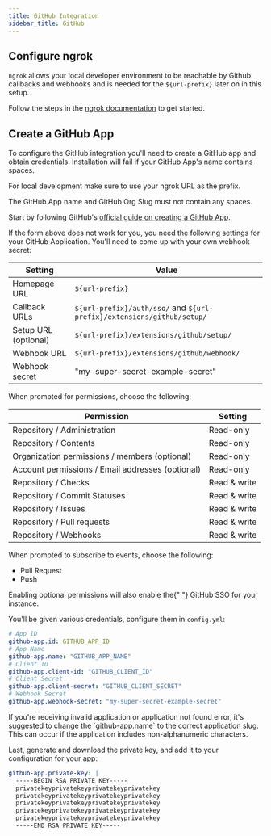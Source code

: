 ```yaml
---
title: GitHub Integration
sidebar_title: GitHub
---
```


## Configure ngrok

`ngrok` allows your local developer environment to be reachable by Github callbacks and webhooks and is needed for the `${url-prefix}` later on in this setup.

Follow the steps in the [ngrok documentation](/development-infrastructure/ngrok/) to get started.

## Create a GitHub App

To configure the GitHub integration you'll need to create a GitHub app and obtain credentials. Installation will fail if your GitHub App's name contains spaces.

For local development make sure to use your ngrok URL as the prefix.

<Alert level="warning">
  The GitHub App name and GitHub Org Slug must not contain any spaces.
</Alert>

<CreateGitHubAppForm
  url="https://github.com/organizations/:org/settings/apps/new?name=:org-Sentry-Integration&public=false&members=read&emails=read&administration=read&contents=read&issues=write&pull_requests=write&repository_hooks=write&url=:url-prefix&callback_url=:url-prefix%2Fauth%2Fsso%2F&setup_url=:url-prefix%2Fextensions%2Fgithub%2Fsetup%2F&webhook_url=:url-prefix%2Fextensions%2Fgithub%2Fwebhook%2F&events[]=push&events[]=pull_request&webhook_active=true"
  defaultOrg="your-organization"
  defaultUrlPrefix="https://your-sentry-url-prefix.com"
/>

Start by following GitHub's [official guide on creating a GitHub App](https://developer.github.com/apps/building-github-apps/creating-a-github-app/).

If the form above does not work for you, you need the following settings for your GitHub Application.
You'll need to come up with your own webhook secret:

| Setting              | Value                                                                  |
| -------------------- | ---------------------------------------------------------------------- |
| Homepage URL         | `${url-prefix}`                                                        |
| Callback URLs        | `${url-prefix}/auth/sso/` and `${url-prefix}/extensions/github/setup/` |
| Setup URL (optional) | `${url-prefix}/extensions/github/setup/`                               |
| Webhook URL          | `${url-prefix}/extensions/github/webhook/`                             |
| Webhook secret       | "my-super-secret-example-secret"                                       |

When prompted for permissions, choose the following:

| Permission                                       | Setting      |
| ------------------------------------------------ | ------------ |
| Repository / Administration                      | Read-only    |
| Repository / Contents                            | Read-only    |
| Organization permissions / members (optional)    | Read-only    |
| Account permissions / Email addresses (optional) | Read-only    |
| Repository / Checks                              | Read & write |
| Repository / Commit Statuses                     | Read & write |
| Repository / Issues                              | Read & write |
| Repository / Pull requests                       | Read & write |
| Repository / Webhooks                            | Read & write |

When prompted to subscribe to events, choose the following:

- Pull Request
- Push

<Alert title="Trick">
  Enabling optional permissions will also enable the{" "}
  <Link to="/self-hosted/sso/#github-auth">GitHub SSO</Link> for your instance.
</Alert>

You'll be given various credentials, configure them in `config.yml`:

```yml
# App ID
github-app.id: GITHUB_APP_ID
# App Name
github-app.name: "GITHUB_APP_NAME"
# Client ID
github-app.client-id: "GITHUB_CLIENT_ID"
# Client Secret
github-app.client-secret: "GITHUB_CLIENT_SECRET"
# Webhook Secret
github-app.webhook-secret: "my-super-secret-example-secret"
```

<Alert title="Invalid Application Name">
  If you're receiving invalid application or application not found error, it's
  suggested to change the `github-app.name` to the correct application slug.
  This can occur if the application includes non-alphanumeric characters.
</Alert>

Last, generate and download the private key, and add it to your configuration for your app:

```yml
github-app.private-key: |
  -----BEGIN RSA PRIVATE KEY-----
  privatekeyprivatekeyprivatekeyprivatekey
  privatekeyprivatekeyprivatekeyprivatekey
  privatekeyprivatekeyprivatekeyprivatekey
  privatekeyprivatekeyprivatekeyprivatekey
  privatekeyprivatekeyprivatekeyprivatekey
  -----END RSA PRIVATE KEY-----
```

